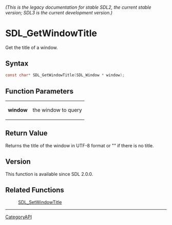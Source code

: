 ====== (This is the legacy documentation for stable SDL2, the current stable version; SDL3 is the current development version.) ======
= SDL_GetWindowTitle =

Get the title of a window.

== Syntax ==

<syntaxhighlight lang='c'>
const char* SDL_GetWindowTitle(SDL_Window * window);
</syntaxhighlight>

== Function Parameters ==

{|
|'''window'''
|the window to query
|}

== Return Value ==

Returns the title of the window in UTF-8 format or "" if there is no title.

== Version ==

This function is available since SDL 2.0.0.

== Related Functions ==

:[[SDL_SetWindowTitle]]

----
[[CategoryAPI]]


